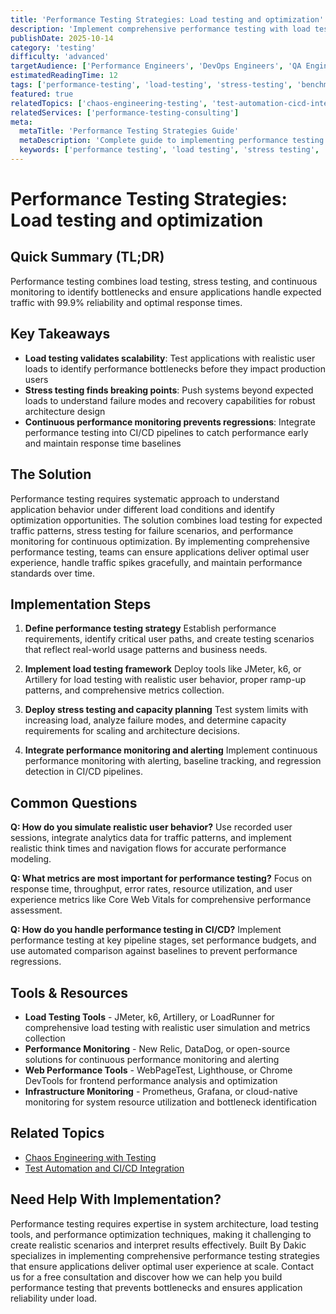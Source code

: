 ```yaml
---
title: 'Performance Testing Strategies: Load testing and optimization'
description: 'Implement comprehensive performance testing with load testing, stress testing, and benchmarking to ensure applications perform under real-world conditions.'
publishDate: 2025-10-14
category: 'testing'
difficulty: 'advanced'
targetAudience: ['Performance Engineers', 'DevOps Engineers', 'QA Engineers']
estimatedReadingTime: 12
tags: ['performance-testing', 'load-testing', 'stress-testing', 'benchmarking']
featured: true
relatedTopics: ['chaos-engineering-testing', 'test-automation-cicd-integration']
relatedServices: ['performance-testing-consulting']
meta:
  metaTitle: 'Performance Testing Strategies Guide'
  metaDescription: 'Complete guide to implementing performance testing with load testing, stress testing, and optimization strategies.'
  keywords: ['performance testing', 'load testing', 'stress testing', 'performance benchmarking']
---
```


# Performance Testing Strategies: Load testing and optimization

## Quick Summary (TL;DR)

Performance testing combines load testing, stress testing, and continuous monitoring to identify bottlenecks and ensure applications handle expected traffic with 99.9% reliability and optimal response times.

## Key Takeaways

- **Load testing validates scalability**: Test applications with realistic user loads to identify performance bottlenecks before they impact production users
- **Stress testing finds breaking points**: Push systems beyond expected loads to understand failure modes and recovery capabilities for robust architecture design
- **Continuous performance monitoring prevents regressions**: Integrate performance testing into CI/CD pipelines to catch performance early and maintain response time baselines

## The Solution

Performance testing requires systematic approach to understand application behavior under different load conditions and identify optimization opportunities. The solution combines load testing for expected traffic patterns, stress testing for failure scenarios, and performance monitoring for continuous optimization. By implementing comprehensive performance testing, teams can ensure applications deliver optimal user experience, handle traffic spikes gracefully, and maintain performance standards over time.

## Implementation Steps

1. **Define performance testing strategy**
   Establish performance requirements, identify critical user paths, and create testing scenarios that reflect real-world usage patterns and business needs.

2. **Implement load testing framework**
   Deploy tools like JMeter, k6, or Artillery for load testing with realistic user behavior, proper ramp-up patterns, and comprehensive metrics collection.

3. **Deploy stress testing and capacity planning**
   Test system limits with increasing load, analyze failure modes, and determine capacity requirements for scaling and architecture decisions.

4. **Integrate performance monitoring and alerting**
   Implement continuous performance monitoring with alerting, baseline tracking, and regression detection in CI/CD pipelines.

## Common Questions

**Q: How do you simulate realistic user behavior?**
Use recorded user sessions, integrate analytics data for traffic patterns, and implement realistic think times and navigation flows for accurate performance modeling.

**Q: What metrics are most important for performance testing?**
Focus on response time, throughput, error rates, resource utilization, and user experience metrics like Core Web Vitals for comprehensive performance assessment.

**Q: How do you handle performance testing in CI/CD?**
Implement performance testing at key pipeline stages, set performance budgets, and use automated comparison against baselines to prevent performance regressions.

## Tools & Resources

- **Load Testing Tools** - JMeter, k6, Artillery, or LoadRunner for comprehensive load testing with realistic user simulation and metrics collection
- **Performance Monitoring** - New Relic, DataDog, or open-source solutions for continuous performance monitoring and alerting
- **Web Performance Tools** - WebPageTest, Lighthouse, or Chrome DevTools for frontend performance analysis and optimization
- **Infrastructure Monitoring** - Prometheus, Grafana, or cloud-native monitoring for system resource utilization and bottleneck identification

## Related Topics

- [Chaos Engineering with Testing]({{/topics/chaos-engineering-testing}})
- [Test Automation and CI/CD Integration]({{/topics/test-automation-cicd-integration}})

## Need Help With Implementation?

Performance testing requires expertise in system architecture, load testing tools, and performance optimization techniques, making it challenging to create realistic scenarios and interpret results effectively. Built By Dakic specializes in implementing comprehensive performance testing strategies that ensure applications deliver optimal user experience at scale. Contact us for a free consultation and discover how we can help you build performance testing that prevents bottlenecks and ensures application reliability under load.
